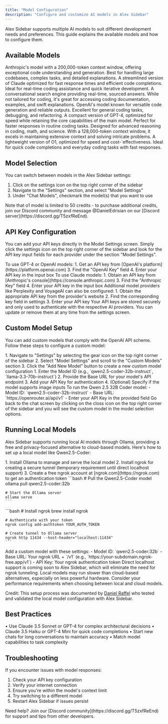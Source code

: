 ```yaml
---
title: "Model Configuration"
description: "Configure and customize AI models in Alex Sidebar"
---
```


Alex Sidebar supports multiple AI models to suit different development needs and preferences. This guide explains the available models and how to configure them.

## Available Models

<CardGroup cols={2}>
  <Card title="Claude Sonnet 3.5" icon="brain">
    Anthropic's model with a 200,000-token context window, offering exceptional code understanding and generation. Best for handling large codebases, complex tasks, and detailed explanations.
  </Card>

  <Card title="Claude Haiku 3.5" icon="bolt">
    A streamlined version of Claude optimized for fast response times and efficient code completions. Ideal for real-time coding assistance and quick iterative development.
  </Card>

  <Card title="Perplexity AI" icon="searchengin">
    A conversational search engine providing real-time, sourced answers. While not tailored for coding, it's great for accessing coding documentation, examples, and swift explanations.
  </Card>

  <Card title="GPT-4" icon="code">
    OpenAI's model known for versatile code generation and reliable outputs. Excellent for general coding tasks, debugging, and refactoring.
  </Card>

  <Card title="GPT-4 Mini" icon="rocket">
    A compact version of GPT-4, optimized for speed while retaining the core capabilities of the main model. Perfect for faster responses in routine coding tasks.
  </Card>

  <Card title="o1 Preview" icon="lightbulb">
    Designed for advanced reasoning in coding, math, and science. With a 128,000-token context window, it excels in maintaining extensive context and solving intricate problems.
  </Card>

  <Card title="o1 Mini" icon="clock">
    A lightweight version of O1, optimized for speed and cost-`effectiveness. Ideal for quick code completions and everyday coding tasks with fast responses.
  </Card>
</CardGroup>

## Model Selection

You can switch between models in the Alex Sidebar settings:

1. Click on the settings icon on the top right corner of the sidebar
2. Navigate to the "Settings" section, and select "Model Settings"
3. Under "Chat Models", checkmark the model(s) that you want to use

<Note>
Note that o1 model is limited to 50 credits - to purchase additional credits, join our Discord community and message @DanielEdrisian on our [Discord server](https://discord.gg/T5zxfReEnd).
</Note>

## API Key Configuration

You can add your API keys directly in the Model Settings screen. Simply click the settings icon on the top right corner of the sidebar and look for the API key input fields for each provider under the section "Model Settings".

<AccordionGroup>
  <Accordion title="OpenAI API Key">
    To use GPT-4 or OpenAI models:
    1. Get an API key from [OpenAI's platform](https://platform.openai.com)
    3. Find the "OpenAI Key" field
    4. Enter your API key in the input box
  </Accordion>

  <Accordion title="Anthropic API Key">
    To use Claude models:
    1. Obtain an API key from [Anthropic's console](https://console.anthropic.com)
    3. Find the "Anthropic Key" field
    4. Enter your API key in the input box
  </Accordion>

  <Accordion title="Other Providers">
    Additional model providers like Perplexity and VoyageAI can also be configured:
    1. Obtain the appropriate API key from the provider's website
    2. Find the corresponding key field in settings
    3. Enter your API key
  </Accordion>
</AccordionGroup>

<Note>
Your API keys are stored securely and only used to authenticate with the respective AI providers. You can update or remove them at any time from the settings screen.
</Note>

## Custom Model Setup

You can add custom models that comply with the OpenAI API scheme. Follow these steps to configure a custom model:

<Steps>
  <Step title="Add Custom Model">
    1. Navigate to "Settings" by selecting the gear icon on the top right corner of the sidebar 
    2. Select "Model Settings" and scroll to the "Custom Models" section
    3. Click the "Add New Model" button to create a new custom model configuration
  </Step>
  
  <Step title="Configure Model Details">
    1. Enter the Model ID (e.g., `qwen2.5-coder-32b-instruct`, `llama-3.3-70b-instruct`)
    2. Provide the Base URL for your model's API endpoint
    3. Add your API Key for authentication
    4. (Optional) Specify if the model supports image inputs
  </Step>
  
  <Step title="Example: Qwen 2.5 32B Coder Model">
    To run the Qwen 2.5 32B Coder model:
    - Model ID: `qwen2.5-coder-32b-instruct`
    - Base URL: `https://openrouter.ai/api/v1`
    - Enter your API Key in the provided field
  </Step>
  
  <Step title="Finalize Setup">
    Go back to the chat screen by clicking on the closs icon on the top right corner of the sidebar and you will see the custom model in the model selection options.
  </Step>
</Steps>

## Running Local Models

Alex Sidebar supports running local AI models through Ollama, providing a free and privacy-focused alternative to cloud-based models. Here's how to set up a local model like Qwen2.5-Coder:

<Steps>
  <Step title="Install Prerequisites">
    1. Install Ollama to manage and serve the local model
    2. Install ngrok for creating a secure tunnel (temporary requirement until direct localhost support)
    3. Create a free ngrok account at [ngrok.com](https://ngrok.com) to get an authentication token
  </Step>
  
  <Step title="Set Up the Model">
    ```bash
    # Pull the Qwen2.5-Coder model
    ollama pull qwen2.5-coder:32b
    
    # Start the Ollama server
    ollama serve
    ```
  </Step>
  
  <Step title="Configure ngrok">
    ```bash
    # Install ngrok
    brew install ngrok
    
    # Authenticate with your token
    ngrok config add-authtoken YOUR_AUTH_TOKEN
    
    # Create tunnel to Ollama server
    ngrok http 11434 --host-header="localhost:11434"
    ```
  </Step>
  
  <Step title="Configure in Alex Sidebar">
    Add a custom model with these settings:
    - Model ID: `qwen2.5-coder:32b`
    - Base URL: Your ngrok URL + `/v1` (e.g., `https://your-subdomain.ngrok-free.app/v1`)
    - API Key: Your ngrok authentication token
  </Step>
</Steps>

<Note>
Direct localhost support is coming soon to Alex Sidebar, which will eliminate the need for ngrok tunneling.
</Note>

<Warning>
Local models may run slower than cloud-based alternatives, especially on less powerful hardware. Consider your performance requirements when choosing between local and cloud models.
</Warning>

Credit: This setup process was documented by [Daniel Raffel](https://danielraffel.me/til/2024/11/13/how-to-set-up-a-local-ai-model-with-xcode-ollama-qwen2-5-coder-alex-sidebar/) who tested and validated the local model configuration with Alex Sidebar.

## Best Practices

<CardGroup cols={2}>
  <Card title="Model Selection Tips" icon="lightbulb">
    • Use Claude 3.5 Sonnet or GPT-4 for complex architectural decisions  
    • Claude 3.5 Haiku or GPT-4 Mini for quick code completions
  </Card>

  <Card title="Performance Optimization" icon="gauge">
    • Start new chats for long conversations to maintain accuracy  
    • Match model capabilities to task complexity
  </Card>
</CardGroup>

## Troubleshooting

If you encounter issues with model responses:

1. Check your API key configuration
2. Verify your internet connection
3. Ensure you're within the model's context limit
4. Try switching to a different model
5. Restart Alex Sidebar if issues persist

<Note>
Need help? Join our [Discord community](https://discord.gg/T5zxfReEnd) for support and tips from other developers.
</Note> 